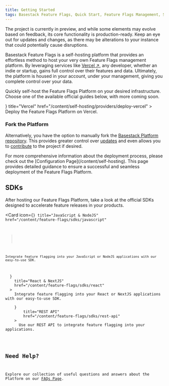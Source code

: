 ```yaml
---
title: Getting Started
tags: Basestack Feature Flags, Quick Start, Feature Flags Management, Self-Hosting Platform, Hosting Solution, Feature Flag Management Platform, Effortless Method, Quick Setup, Self-Hosted Feature Flags, Overview, Feature Toggles, Feature Flagging Platform, Host Your Own Feature Flags, Feature Flag Implementation, Simplified Feature Management
---
```


<Callout type="warning">
  The project is currently in preview, and while some elements may evolve based
  on feedback, its core functionality is production-ready. Keep an eye out for
  updates and changes, as there may be alterations to your instance that could
  potentially cause disruptions.
</Callout>

Basestack Feature Flags is a self-hosting platform that provides an effortless method to host your very own Feature Flags management platform. By leveraging services like [Vercel ↗](https://vercel.com/?ref=basestack.co), any developer, whether an indie or startup, gains full control over their features and data. Ultimately, the platform is housed in your account, under your management, giving you complete control over your data.

Quickly self-host the Feature Flags Platform on your desired infrastructure. Choose one of the available official guides below, with more coming soon.

<Cards>
  <Card
    icon={<Triangle />}
    title="Vercel"
    href="/content/self-hosting/providers/deploy-vercel"
  >
    Deploy the Feature Flags Platform on Vercel.
  </Card>
</Cards>

### Fork the Platform

Alternatively, you have the option to manually fork the [Basestack Platform repository](https://github.com/basestack-co/basestack). This provides greater control over [updates](/content/self-hosting/updates) and even allows you to [contribute](/content/self-hosting/contributing) to the project if desired.

<Callout type="info">
  For more comprehensive information about the deployment process, please check
  out the [Configuration Page](/content/self-hosting). This page provides
  detailed guidance to ensure a successful and seamless deployment of the
  Feature Flags Platform.
</Callout>

## SDKs

After hosting our Feature Flags Platform, take a look at the official SDKs designed to accelerate feature releases in your products.

<Cards>

  <Card
    icon={<Code />}
    title="JavaScript & NodeJS"
    href="/content/feature-flags/sdks/javascript"
  >
    Integrate feature flagging into your JavaScript or NodeJS applications with our easy-to-use SDK.
  </Card>
  <Card
    icon={<Code />}
    title="React & NextJS"
    href="/content/feature-flags/sdks/react"
  >
    Integrate feature flagging into your React or NextJS applications with our easy-to-use SDK.
  </Card>
    <Card
        icon={<Code />}
        title="REST API"
        href="/content/feature-flags/sdks/rest-api"
    >
      Use our REST API to integrate feature flagging into your applications.
    </Card>
</Cards>

## Need Help?

Explore our collection of useful questions and answers about the Platform on our [FAQs Page](/content/self-hosting/faqs).
